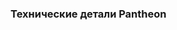 
<Meta title='Технические подробности о Pantheon'
      description='Техническая информация об устройстве Mahjong Pantheon' />

### Технические детали Pantheon
